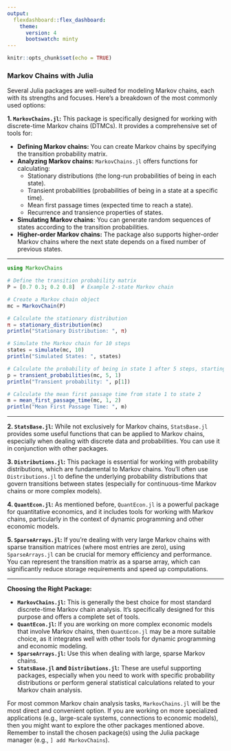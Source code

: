 ```yaml
---
output:
  flexdashboard::flex_dashboard:
    theme: 
      version: 4
      bootswatch: minty
---
```


```r
knitr::opts_chunk$set(echo = TRUE)

```

### Markov Chains with Julia

Several Julia packages are well-suited for modeling Markov chains, each with its strengths and focuses. Here's a breakdown of the most commonly used options:

**1. `MarkovChains.jl`:** This package is specifically designed for working with discrete-time Markov chains (DTMCs). It provides a comprehensive set of tools for:

* **Defining Markov chains:**  You can create Markov chains by specifying the transition probability matrix.
* **Analyzing Markov chains:**  `MarkovChains.jl` offers functions for calculating:
    * Stationary distributions (the long-run probabilities of being in each state).
    * Transient probabilities (probabilities of being in a state at a specific time).
    * Mean first passage times (expected time to reach a state).
    * Recurrence and transience properties of states.
* **Simulating Markov chains:** You can generate random sequences of states according to the transition probabilities.
* **Higher-order Markov chains:** The package also supports higher-order Markov chains where the next state depends on a fixed number of previous states.

---

```julia
using MarkovChains

# Define the transition probability matrix
P = [0.7 0.3; 0.2 0.8]  # Example 2-state Markov chain

# Create a Markov chain object
mc = MarkovChain(P)

# Calculate the stationary distribution
π = stationary_distribution(mc)
println("Stationary Distribution: ", π)

# Simulate the Markov chain for 10 steps
states = simulate(mc, 10)
println("Simulated States: ", states)

# Calculate the probability of being in state 1 after 5 steps, starting in state 1
p = transient_probabilities(mc, 5, 1)
println("Transient probability: ", p[1])

# Calculate the mean first passage time from state 1 to state 2
m = mean_first_passage_time(mc, 1, 2)
println("Mean First Passage Time: ", m)

```

---

**2. `StatsBase.jl`:** While not exclusively for Markov chains, `StatsBase.jl` provides some useful functions that can be applied to Markov chains, especially when dealing with discrete data and probabilities. You can use it in conjunction with other packages.

**3. `Distributions.jl`:** This package is essential for working with probability distributions, which are fundamental to Markov chains.  You'll often use `Distributions.jl` to define the underlying probability distributions that govern transitions between states (especially for continuous-time Markov chains or more complex models).

**4. `QuantEcon.jl`:** As mentioned before, `QuantEcon.jl` is a powerful package for quantitative economics, and it includes tools for working with Markov chains, particularly in the context of dynamic programming and other economic models.

**5. `SparseArrays.jl`:** If you're dealing with very large Markov chains with sparse transition matrices (where most entries are zero), using `SparseArrays.jl` can be crucial for memory efficiency and performance.  You can represent the transition matrix as a sparse array, which can significantly reduce storage requirements and speed up computations.

---

**Choosing the Right Package:**

* **`MarkovChains.jl`:** This is generally the best choice for most standard discrete-time Markov chain analysis. It's specifically designed for this purpose and offers a complete set of tools.
* **`QuantEcon.jl`:** If you are working on more complex economic models that involve Markov chains, then `QuantEcon.jl` may be a more suitable choice, as it integrates well with other tools for dynamic programming and economic modeling.
* **`SparseArrays.jl`:**  Use this when dealing with large, sparse Markov chains.
* **`StatsBase.jl` and `Distributions.jl`:**  These are useful supporting packages, especially when you need to work with specific probability distributions or perform general statistical calculations related to your Markov chain analysis.

For most common Markov chain analysis tasks, `MarkovChains.jl` will be the most direct and convenient option.  If you are working on more specialized applications (e.g., large-scale systems, connections to economic models), then you might want to explore the other packages mentioned above.  Remember to install the chosen package(s) using the Julia package manager (e.g., `] add MarkovChains`).
